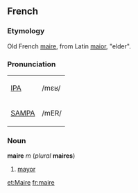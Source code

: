 ==French==
===Etymology===
Old French [[maire]], from Latin [[maior]], "elder".

===Pronunciation===
{| border=1 cellpadding=5
| [[w:IPA|IPA]] || /mɛʁ/
|-
| [[w:SAMPA|SAMPA]] || /mER/
|}

===Noun===
'''maire''' ''m'' (''plural'' '''maires''')
#[[mayor]]

[[et:Maire]]
[[fr:maire]]